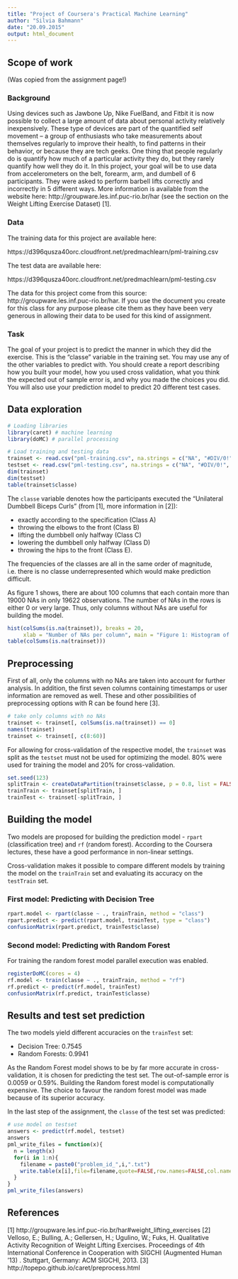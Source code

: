 ```yaml
---
title: "Project of Coursera's Practical Machine Learning"
author: "Silvia Bahmann"
date: "20.09.2015"
output: html_document
---
```


## Scope of work
(Was copied from the assignment page!)

### Background

Using devices such as Jawbone Up, Nike FuelBand, and Fitbit it is now possible to collect a large amount of data about personal activity relatively inexpensively. These type of devices are part of the quantified self movement – a group of enthusiasts who take measurements about themselves regularly to improve their health, to find patterns in their behavior, or because they are tech geeks. One thing that people regularly do is quantify how much of a particular activity they do, but they rarely quantify how well they do it. In this project, your goal will be to use data from accelerometers on the belt, forearm, arm, and dumbell of 6 participants. They were asked to perform barbell lifts correctly and incorrectly in 5 different ways. More information is available from the website here: http://groupware.les.inf.puc-rio.br/har (see the section on the Weight Lifting Exercise Dataset) [1]. 

### Data 

The training data for this project are available here: 

https://d396qusza40orc.cloudfront.net/predmachlearn/pml-training.csv

The test data are available here: 

https://d396qusza40orc.cloudfront.net/predmachlearn/pml-testing.csv

The data for this project come from this source: http://groupware.les.inf.puc-rio.br/har. If you use the document you create for this class for any purpose please cite them as they have been very generous in allowing their data to be used for this kind of assignment. 


### Task

The goal of your project is to predict the manner in which they did the exercise. This is the "classe" variable in the training set. You may use any of the other variables to predict with. You should create a report describing how you built your model, how you used cross validation, what you think the expected out of sample error is, and why you made the choices you did. You will also use your prediction model to predict 20 different test cases. 


## Data exploration

```r
# Loading libraries
library(caret) # machine learning
library(doMC) # parallel processing

# Load training and testing data
trainset <- read.csv("pml-training.csv", na.strings = c("NA", "#DIV/0!", ""))
testset <- read.csv("pml-testing.csv", na.strings = c("NA", "#DIV/0!", ""))
dim(trainset)
dim(testset)
table(trainset$classe)
```

The `classe` variable denotes how the participants executed the "Unilateral Dumbbell Biceps Curls" (from [1], more information in [2]):

- exactly according to the specification (Class A)
- throwing the elbows to the front (Class B)
- lifting the dumbbell only halfway (Class C)
- lowering the dumbbell only halfway (Class D)
- throwing the hips to the front (Class E).

The frequencies of the classes are all in the same order of magnitude, i.e. there is no classe underrepresented which would make prediction difficult.

As figure 1 shows, there are about 100 columns that each contain more than 19000 NAs in only 19622 observations. The number of NAs in the rows is either 0 or very large. Thus, only columns without NAs are useful for building the model.

```r
hist(colSums(is.na(trainset)), breaks = 20,
     xlab = "Number of NAs per column", main = "Figure 1: Histogram of NAs in rows")
table(colSums(is.na(trainset)))
```


## Preprocessing

First of all, only the columns with no NAs are taken into account for further analysis. In addition, the first seven columns containing timestamps or user information are removed as well. These and other possibilities of preprocessing options with R can be found here [3]. 

```r
# take only columns with no NAs
trainset <- trainset[, colSums(is.na(trainset)) == 0]
names(trainset)
trainset <- trainset[, c(8:60)]
```

For allowing for cross-validation of the respective model, the `trainset` was split as the `testset` must not be used for optimizing the model. 80% were used for training the model and 20% for cross-validation.

```r
set.seed(123)
splitTrain <- createDataPartition(trainset$classe, p = 0.8, list = FALSE)
trainTrain <- trainset[splitTrain, ]
trainTest <- trainset[-splitTrain, ]
```

## Building the model

Two models are proposed for building the prediction model - `rpart` (classification tree) and `rf` (random forest). According to the Coursera lectures,  these have a good performance in non-linear settings.

Cross-validation makes it possible to compare different models by training the model on the `trainTrain` set and evaluating its accuracy on the `testTrain` set.

### First model: Predicting with Decision Tree
```r
rpart.model <- rpart(classe ~ ., trainTrain, method = "class")
rpart.predict <- predict(rpart.model, trainTest, type = "class")
confusionMatrix(rpart.predict, trainTest$classe)
```

### Second model: Predicting with Random Forest

For training the random forest model parallel execution was enabled.

```r
registerDoMC(cores = 4)
rf.model <- train(classe ~ ., trainTrain, method = "rf")
rf.predict <- predict(rf.model, trainTest)
confusionMatrix(rf.predict, trainTest$classe)
```

## Results and test set prediction

The two models yield different accuracies on the `trainTest` set:

- Decision Tree: 0.7545
- Random Forests: 0.9941

As the Random Forest model shows to be by far more accurate in cross-validation, it is chosen for predicting the test set. The out-of-sample error is 0.0059 or 0.59%. Building the Random forest model is computationally expensive. The choice to favour the random forest model was made because of its superior accuracy.

In the last step of the assignment, the `classe` of the test set was predicted:

```r
# use model on testset
answers <- predict(rf.model, testset)
answers
pml_write_files = function(x){
  n = length(x)
  for(i in 1:n){
    filename = paste0("problem_id_",i,".txt")
    write.table(x[i],file=filename,quote=FALSE,row.names=FALSE,col.names=FALSE)
  }
}
pml_write_files(answers)
```

## References
[1] http://groupware.les.inf.puc-rio.br/har#weight_lifting_exercises
[2] Velloso, E.; Bulling, A.; Gellersen, H.; Ugulino, W.; Fuks, H. Qualitative Activity Recognition of Weight Lifting Exercises. Proceedings of 4th International Conference in Cooperation with SIGCHI (Augmented Human '13) . Stuttgart, Germany: ACM SIGCHI, 2013.
[3] http://topepo.github.io/caret/preprocess.html


